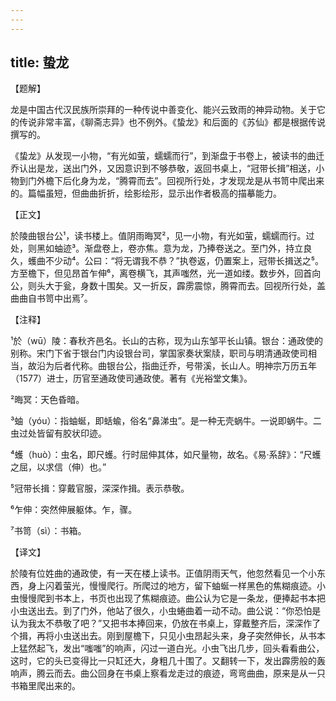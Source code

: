 ```yaml
---
---
---
```

title: 蛰龙
---




【题解】


龙是中国古代汉民族所崇拜的一种传说中善变化、能兴云致雨的神异动物。关于它的传说非常丰富，《聊斋志异》也不例外。《蛰龙》和后面的《苏仙》都是根据传说撰写的。

《蛰龙》从发现一小物，“有光如萤，蠕蠕而行”，到渐盘于书卷上，被读书的曲迁乔认出是龙，送出门外，又因意识到不够恭敬，返回书桌上，“冠带长揖”相送，小物到门外檐下后化身为龙，“腾霄而去”。回视所行处，才发现龙是从书笥中爬出来的。篇幅虽短，但曲曲折折，绘影绘形，显示出作者极高的描摹能力。


【正文】

於陵曲银台公¹，读书楼上。值阴雨晦冥²，见一小物，有光如萤，蠕蠕而行。过处，则黑如蚰迹³。渐盘卷上，卷亦焦。意为龙，乃捧卷送之。至门外，持立良久，蠖曲不少动⁴。公曰：“将无谓我不恭？”执卷返，仍置案上，冠带长揖送之⁵。方至檐下，但见昂首乍伸⁶，离卷横飞，其声嗤然，光一道如缕。数步外，回首向公，则头大于瓮，身数十围矣。又一折反，霹雳震惊，腾霄而去。回视所行处，盖曲曲自书笥中出焉⁷。

【注释】


¹於（wū）陵：春秋齐邑名。长山的古称，现为山东邹平长山镇。银台：通政使的别称。宋门下省于银台门内设银台司，掌国家奏状案牍，职司与明清通政使司相当，故沿为后者代称。曲银台公，指曲迁乔，号带溪，长山人。明神宗万历五年（1577）进士，历官至通政使司通政使。著有《光裕堂文集》。

²晦冥：天色昏暗。

³蚰（yóu）：指蚰蜒，即蛞蝓，俗名“鼻涕虫”。是一种无壳蜗牛。一说即蜗牛。二虫过处皆留有胶状印迹。

⁴蠖（huò）：虫名，即尺蠖。行时屈伸其体，如尺量物，故名。《易·系辞》：“尺蠖之屈，以求信（伸）也。”

⁵冠带长揖：穿戴官服，深深作揖。表示恭敬。

⁶乍伸：突然伸展躯体。乍，骤。

⁷书笥（sì）：书箱。





【译文】


於陵有位姓曲的通政使，有一天在楼上读书。正值阴雨天气，他忽然看见一个小东西，身上闪着萤光，慢慢爬行。所爬过的地方，留下蚰蜒一样黑色的焦糊痕迹。小虫慢慢爬到书本上，书页也出现了焦糊痕迹。曲公认为它是一条龙，便捧起书本把小虫送出去。到了门外，他站了很久，小虫蜷曲着一动不动。曲公说：“你恐怕是认为我太不恭敬了吧？”又把书本捧回来，仍放在书桌上，穿戴整齐后，深深作了个揖，再将小虫送出去。刚到屋檐下，只见小虫昂起头来，身子突然伸长，从书本上猛然起飞，发出“嗤嗤”的响声，闪过一道白光。小虫飞出几步，回头看看曲公，这时，它的头已变得比一只缸还大，身粗几十围了。又翻转一下，发出霹雳般的轰响声，腾云而去。曲公回身在书桌上察看龙走过的痕迹，弯弯曲曲，原来是从一只书箱里爬出来的。